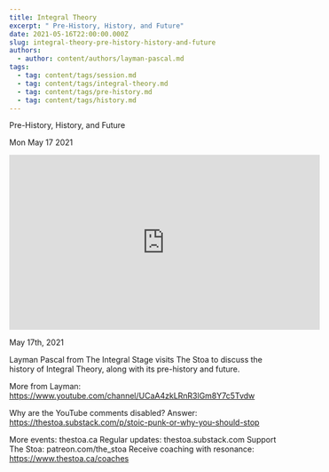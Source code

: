 ```yaml
---
title: Integral Theory
excerpt: " Pre-History, History, and Future"
date: 2021-05-16T22:00:00.000Z
slug: integral-theory-pre-history-history-and-future
authors:
  - author: content/authors/layman-pascal.md
tags:
  - tag: content/tags/session.md
  - tag: content/tags/integral-theory.md
  - tag: content/tags/pre-history.md
  - tag: content/tags/history.md
---
```




 Pre-History, History, and Future

Mon May 17 2021

<iframe width="560" height="315" src="https://www.youtube.com/embed/k6uUAS0wCCo" title="Integral Theory: Pre-History, History, and Future w/ Layman Pascal" frameborder="0" allow="accelerometer; autoplay; clipboard-write; encrypted-media; gyroscope; picture-in-picture" allowfullscreen ></iframe>

May 17th, 2021

Layman Pascal from The Integral Stage visits The Stoa to discuss the history of Integral Theory, along with its pre-history and future. 

More from Layman: https://www.youtube.com/channel/UCaA4zkLRnR3lGm8Y7c5Tvdw

Why are the YouTube comments disabled? Answer: https://thestoa.substack.com/p/stoic-punk-or-why-you-should-stop

More events: thestoa.ca
Regular updates: thestoa.substack.com
Support The Stoa: patreon.com/the_stoa
Receive coaching with resonance: https://www.thestoa.ca/coaches


